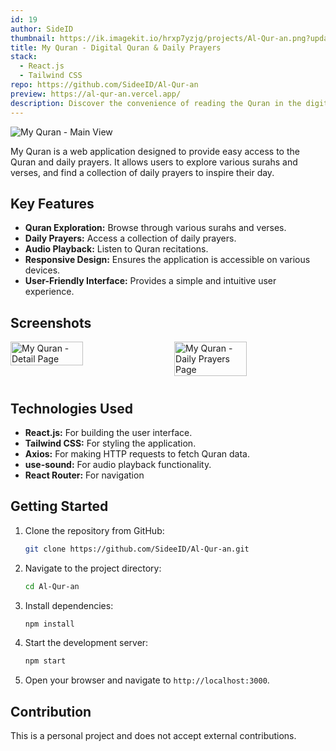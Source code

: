 ```yaml
---
id: 19
author: SideID
thumbnail: https://ik.imagekit.io/hrxp7yzjg/projects/Al-Qur-an.png?updatedAt=1742442496473
title: My Quran - Digital Quran & Daily Prayers
stack:
  - React.js
  - Tailwind CSS
repo: https://github.com/SideeID/Al-Qur-an
preview: https://al-qur-an.vercel.app/
description: Discover the convenience of reading the Quran in the digital age. Explore various surahs and verses easily, and find a collection of daily prayers to inspire your day.
---
```


<img
  src="https://ik.imagekit.io/hrxp7yzjg/projects/Al-Qur-an.png?updatedAt=1742442496473"
  alt="My Quran - Main View"
  fetchPriority="high"
/>

My Quran is a web application designed to provide easy access to the Quran and daily prayers. It allows users to explore various surahs and verses, and find a collection of daily prayers to inspire their day.

## Key Features

* **Quran Exploration:** Browse through various surahs and verses.
* **Daily Prayers:** Access a collection of daily prayers.
* **Audio Playback:** Listen to Quran recitations.
* **Responsive Design:** Ensures the application is accessible on various devices.
* **User-Friendly Interface:** Provides a simple and intuitive user experience.

## Screenshots

<div style="display: flex; flex-wrap: wrap; justify-content: space-between;">
  <img
    src="https://ik.imagekit.io/hrxp7yzjg/projects/Al-Qur-an-detailpage.png?updatedAt=1742442496705"
    alt="My Quran - Detail Page"
    style="width: 48%; margin-bottom: 10px;"
  />
  <img
    src="https://ik.imagekit.io/hrxp7yzjg/projects/Al-Qur-an-pagedoa.png?updatedAt=1742442495957"
    alt="My Quran - Daily Prayers Page"
    style="width: 48%; margin-bottom: 10px;"
  />
</div>

## Technologies Used

* **React.js:** For building the user interface.
* **Tailwind CSS:** For styling the application.
* **Axios:** For making HTTP requests to fetch Quran data.
* **use-sound:** For audio playback functionality.
* **React Router:** For navigation

## Getting Started

1.  Clone the repository from GitHub:

    ```bash
    git clone https://github.com/SideeID/Al-Qur-an.git
    ```

2.  Navigate to the project directory:

    ```bash
    cd Al-Qur-an
    ```

3.  Install dependencies:

    ```bash
    npm install
    ```

4.  Start the development server:

    ```bash
    npm start
    ```

5.  Open your browser and navigate to `http://localhost:3000`.

## Contribution

This is a personal project and does not accept external contributions.